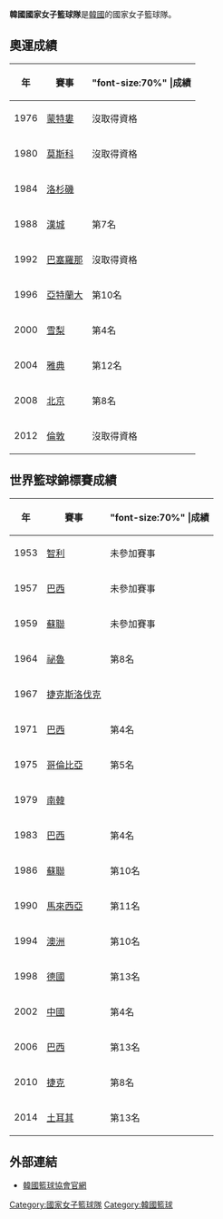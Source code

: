 {{Infobox women's national basketball team
|  country=韓國 {{flagicon|KOR}}대한민국
|  country_eng=KOR
| color1             = FFFFFF
| color2             = 003478
| fiba_zone          = 亞洲籃總
| joined_fiba        = 
| national_fed       = [[韓國籃球協會|韓國籃球協會]] 
| coach              = [[魏誠佑|魏誠佑]]
| logo               = <!-- 檔案已被刪除 韓國籃球協會logo.gif -->
| fiba_ranking= 第18名 {{decrease}} 2 (2018年10月1日)
| oly_appearances    = 6 (''第一次在[[1984年夏季奧林匹克運動會籃球比賽|1984]]'')
| oly_medals         = [[Image:Silver_medal.svg|16px]] ''銀牌'': [[1984年夏季奧林匹克運動會籃球比賽|1984]]
| wc_appearances     = 14 (''第一次在[[1964年世界女子籃球錦標賽|1964]]'')
| wc_medals          = [[Image:Silver_medal_with_cup.svg|16px]] ''銀牌'': [[1967年世界女子籃球錦標賽|1967]], [[1979年世界女子籃球錦標賽|1979]]
| zone_championship  = [[女子亞洲盃籃球賽|女籃亞洲盃]]
| zone_appearances   = 28 (''第一次在[[1965年亞洲女子籃球錦標賽|1965]]'')
| zone_medals        = [[Image:Gold_medal_with_cup.svg|16px]] ''金牌'': [[1965年亞洲女子籃球錦標賽|1965]], [[1968年亞洲女子籃球錦標賽|1968]], [[1972年亞洲女子籃球錦標賽|1972]], [[1974年亞洲女子籃球錦標賽|1974]], [[1978年亞洲女子籃球錦標賽|1978]], [[1980年亞洲女子籃球錦標賽|1980]], [[1982年亞洲女子籃球錦標賽|1982]], [[1984年亞洲女子籃球錦標賽|1984]], [[1988年亞洲女子籃球錦標賽|1988]], [[1997年亞洲女子籃球錦標賽|1997]], [[1999年亞洲女子籃球錦標賽|1999]], [[2007年亞洲女子籃球錦標賽|2007]]<br>[[Image:Silver_medal_with_cup.svg|16px]] ''銀牌'': [[1970年亞洲女子籃球錦標賽|1970]], [[1976年亞洲女子籃球錦標賽|1976]], [[1986年亞洲女子籃球錦標賽|1986]], [[1990年亞洲女子籃球錦標賽|1990]], [[1992年亞洲女子籃球錦標賽|1992]], [[1994年亞洲女子籃球錦標賽|1994]], [[1995年亞洲女子籃球錦標賽|1995]], [[2005年亞洲女子籃球錦標賽|2005]], [[2009年亞洲女子籃球錦標賽|2009]], [[2011年亞洲女子籃球錦標賽|2011]], [[2013年亞洲女子籃球錦標賽|2013]]<br />[[Image:Bronze_medal_with_cup.svg|16px]] ''銅牌'': [[2001年亞洲女子籃球錦標賽|2001]], [[2004年亞洲女子籃球錦標賽|2004]], [[2015年亞洲女子籃球錦標賽|2015]]
| zone_championship2 = [[亞洲運動會籃球比賽|亞洲運動會]]
| zone_appearances2  = 11 (''第一次在[[1974年亞洲運動會籃球比賽|1974]]'')
| zone_medals2       = [[Image:Gold_medal_asia.svg|16px]] ''金牌'': [[1978年亞洲運動會籃球比賽|1978]], [[1990年亞洲運動會籃球比賽|1990]], [[1994年亞洲運動會籃球比賽|1994]], [[2014年亞洲運動會籃球比賽|2014]]<br>[[Image:Silver_medal_asia.svg|16px]] ''銀牌'': [[1974年亞洲運動會籃球比賽|1974]], [[1982年亞洲運動會籃球比賽|1982]], [[1986年亞洲運動會籃球比賽|1986]], [[2002年亞洲運動會籃球比賽|2002]], [[2010年亞洲運動會籃球比賽|2010]]<br>[[Image:Bronze_medal_asia.svg|16px]] ''銅牌'': [[1998年亞洲運動會籃球比賽|1998]]
| h_pattern_b=_thinbluesides|h_body=FFFFFF|h_pattern_s=_blue_stripes|h_shorts=FFFFFF|h_title=主場球衣
| a_pattern_b=_thinbluesides|a_body=000000|a_pattern_s=_blue_stripes|a_shorts=000000|a_title=客場球衣
}}


'''韓國國家女子籃球隊'''是[[韓國|韓國]]的國家女子籃球隊。

==奧運成績==

{| class="wikitable" border="1" width=33%
|-
! 年
! 賽事
! "font-size:70%" |成績
|-
| align=center|1976
| [[1976年夏季奧林匹克運動會|蒙特婁]]
| 沒取得資格
|-
| align=center|1980
| [[1980年夏季奧林匹克運動會|莫斯科]]
| 沒取得資格
|-
| align=center|1984
| [[1984年夏季奧林匹克運動會|洛杉磯]]
| bgcolor=silver|{{silver medal}}
|-
| align=center|1988
| [[1988年夏季奧林匹克運動會|漢城]]
| 第7名
|-
| align=center|1992
| [[1992年夏季奧林匹克運動會|巴塞羅那]]
| 沒取得資格
|-
| align=center|1996
| [[1996年夏季奧林匹克運動會|亞特蘭大]]
| 第10名
|-
| align=center|2000
| [[2000年夏季奧林匹克運動會|雪梨]]
| 第4名
|-
| align=center|2004
| [[2004年夏季奧林匹克運動會|雅典]]
| 第12名
|-
| align=center|2008
| [[2008年夏季奧林匹克運動會|北京]]
| 第8名
|-
| align=center|2012
|[[2012年夏季奧林匹克運動會|倫敦]]
| 沒取得資格
|}

== 世界籃球錦標賽成績 ==
{| class="wikitable" border="1" width=33%
|-
! 年
! 賽事
! "font-size:70%" |成績
|-
| align=center|1953
| [[1953年世界女子籃球錦標賽|智利]]
| 未參加賽事
|-
| align=center|1957
| [[1957年世界女子籃球錦標賽|巴西]]
| 未參加賽事
|-
| align=center|1959
| [[1959年世界女子籃球錦標賽|蘇聯]]
| 未參加賽事
|-
| align=center|1964
| [[1964年世界女子籃球錦標賽|祕魯]]
| 第8名
|-
| align=center|1967
| [[1967年世界女子籃球錦標賽|捷克斯洛伐克]]
| bgcolor=silver|{{silver medal}}
|-
| align=center|1971
| [[1971年世界女子籃球錦標賽|巴西]]
| 第4名 
|-
| align=center|1975
| [[1975年世界女子籃球錦標賽|哥倫比亞]]
| 第5名
|-
| align=center|1979
| [[1979年世界女子籃球錦標賽|南韓]]
|  bgcolor=silver|{{silver medal}}
|-
| align=center|1983
| [[1983年世界女子籃球錦標賽|巴西]]
| 第4名
|-
| align=center|1986
|[[1986年世界女子籃球錦標賽|蘇聯]]
| 第10名
|-
| align=center|1990
| [[1990年世界女子籃球錦標賽|馬來西亞]]
| 第11名
|-
| align=center|1994
| [[1994年世界女子籃球錦標賽|澳洲]]
| 第10名
|-
| align=center|1998
| [[1998年世界女子籃球錦標賽|德國]]
| 第13名
|-
| align=center|2002
| [[2002年世界女子籃球錦標賽|中國]]
| 第4名
|-
| align=center|2006
| [[2006年世界女子籃球錦標賽|巴西]]
| 第13名
|-
| align=center|2010
| [[2010年世界女子籃球錦標賽|捷克]]
| 第8名
|-
| align=center|2014
| [[2014年世界女子籃球錦標賽|土耳其]]
| 第13名
|}

==外部連結==
* {{ko icon}} [http://www.koreabasketball.or.kr/ 韓國籃球協會官網] {{Wayback|url=http://www.koreabasketball.or.kr/ |date=20131118042152 }}




{{bb start}}
{{2010年世界女子籃球錦標賽}}
{{亞洲籃球協會女子隊}}
{{bb end}}
{{韓國體育國家隊}}
[[Category:國家女子籃球隊|Category:國家女子籃球隊]]
[[Category:韓國籃球|Category:韓國籃球]]